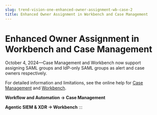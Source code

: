 ```yaml
---
slug: trend-vision-one-enhanced-owner-assignment-wb-case-2
title: Enhanced Owner Assignment in Workbench and Case Management
---
```

# Enhanced Owner Assignment in Workbench and Case Management

October 4, 2024—Case Management and Workbench now support assigning SAML groups and IdP-only SAML groups as alert and case owners respectively.

For detailed information and limitations, see the online help for [Case Management](trend-vision-one-cases.mdx) and [Workbench](assigning-alerts.mdx).

**Workflow and Automation → Case Management**

**Agentic SIEM & XDR → Workbench**
:::

